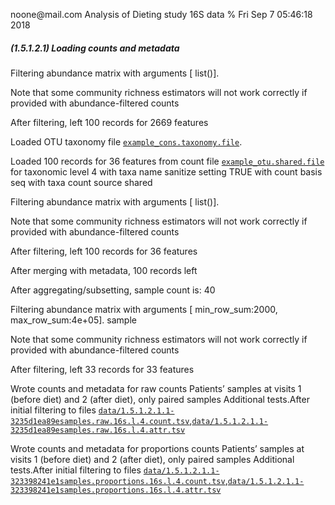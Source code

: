 noone@mail.com
Analysis of Dieting study 16S data
% Fri Sep  7 05:46:18 2018



##### \(1.5.1.2.1\) Loading counts and metadata



Filtering abundance matrix with arguments [ list()]. 


Note that some community richness estimators will not work correctly 
               if provided with abundance-filtered counts


After filtering, left 100 records for 2669 features


Loaded OTU taxonomy file [`example_cons.taxonomy.file`](example_cons.taxonomy.file).


Loaded 100 records for 36 features from count file [`example_otu.shared.file`](example_otu.shared.file) for taxonomic level 4 
                       with taxa name sanitize setting TRUE with count basis seq with taxa count source shared


Filtering abundance matrix with arguments [ list()]. 


Note that some community richness estimators will not work correctly 
               if provided with abundance-filtered counts


After filtering, left 100 records for 36 features


After merging with metadata, 100 records left


After aggregating/subsetting, sample count is: 40


Filtering abundance matrix with arguments [ min_row_sum:2000, max_row_sum:4e+05]. sample


Note that some community richness estimators will not work correctly 
               if provided with abundance-filtered counts


After filtering, left 33 records for 33 features


Wrote counts and metadata for raw counts Patients' samples at visits 1 (before diet) and 2 (after diet), only paired samples Additional tests.After initial filtering to files [`data/1.5.1.2.1.1-3235d1ea89esamples.raw.16s.l.4.count.tsv`](data/1.5.1.2.1.1-3235d1ea89esamples.raw.16s.l.4.count.tsv),[`data/1.5.1.2.1.1-3235d1ea89esamples.raw.16s.l.4.attr.tsv`](data/1.5.1.2.1.1-3235d1ea89esamples.raw.16s.l.4.attr.tsv)


Wrote counts and metadata for proportions counts Patients' samples at visits 1 (before diet) and 2 (after diet), only paired samples Additional tests.After initial filtering to files [`data/1.5.1.2.1.1-323398241e1samples.proportions.16s.l.4.count.tsv`](data/1.5.1.2.1.1-323398241e1samples.proportions.16s.l.4.count.tsv),[`data/1.5.1.2.1.1-323398241e1samples.proportions.16s.l.4.attr.tsv`](data/1.5.1.2.1.1-323398241e1samples.proportions.16s.l.4.attr.tsv)
